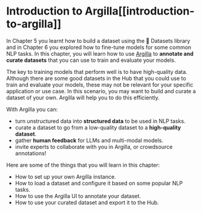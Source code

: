 # Introduction to Argilla[[introduction-to-argilla]]

In Chapter 5 you learnt how to build a dataset using the 🤗 Datasets library and in Chapter 6 you explored how to fine-tune models for some common NLP tasks. In this chapter, you will learn how to use [Argilla](https://argilla.io) to **annotate and curate datasets** that you can use to train and evaluate your models.

The key to training models that perform well is to have high-quality data. Although there are some good datasets in the Hub that you could use to train and evaluate your models, these may not be relevant for your specific application or use case. In this scenario, you may want to build and curate a dataset of your own. Argilla will help you to do this efficiently.

With Argilla you can:

- turn unstructured data into **structured data** to be used in NLP tasks.
- curate a dataset to go from a low-quality dataset to a **high-quality dataset**.
- gather **human feedback** for LLMs and multi-modal models.
- invite experts to collaborate with you in Argilla, or crowdsource annotations!

Here are some of the things that you will learn in this chapter:

- How to set up your own Argilla instance.
- How to load a dataset and configure it based on some popular NLP tasks.
- How to use the Argilla UI to annotate your dataset.
- How to use your curated dataset and export it to the Hub.
